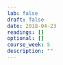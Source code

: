 ```yaml
---
lab: false
draft: false
date: 2018-04-23
readings: []
optional: []
course_week: 5
description: ""
---
```


